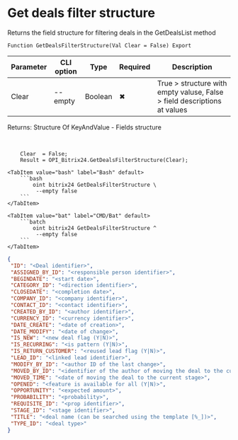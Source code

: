﻿---
sidebar_position: 7
description: Get deals filter structure and other functions to work with Bitrix24 in the Open Integration Package, a free open-source integration library for 1C:Enterprise 8, OneScript and CLI
keywords: [1C, 1С, 1С:Enterprise, 1С:Enterprise 8.3, API, Integration, Services, Exchange, OneScript, CLI, Bitrix24]
---


# Get deals filter structure
 Returns the field structure for filtering deals in the GetDealsList method



`Function GetDealsFilterStructure(Val Clear = False) Export`

  | Parameter | CLI option | Type | Required | Description |
  |-|-|-|-|-|
  | Clear | --empty | Boolean | &#x2716; | True > structure with empty valuse, False > field descriptions at values |

  
  Returns:  Structure Of KeyAndValue - Fields structure

<br/>



```bsl title="1C:Enterprise/OneScript code example"
    Clear  = False;
    Result = OPI_Bitrix24.GetDealsFilterStructure(Clear);
```
 

 <Tabs>
  
    <TabItem value="bash" label="Bash" default>
        ```bash
            oint bitrix24 GetDealsFilterStructure \
             --empty false
        ```
    </TabItem>
  
    <TabItem value="bat" label="CMD/Bat" default>
        ```batch
            oint bitrix24 GetDealsFilterStructure ^
             --empty false
        ```
    </TabItem>
</Tabs>


```json title="Result"
{
 "ID": "<Deal identifier>",
 "ASSIGNED_BY_ID": "<responsible person identifier>",
 "BEGINDATE": "<start date>",
 "CATEGORY_ID": "<direction identifier>",
 "CLOSEDATE": "<completion date>",
 "COMPANY_ID": "<company identifier>",
 "CONTACT_ID": "<contact identifier>",
 "CREATED_BY_ID": "<author identifier>",
 "CURRENCY_ID": "<currency identifier>",
 "DATE_CREATE": "<date of creation>",
 "DATE_MODIFY": "<date of change>",
 "IS_NEW": "<new deal flag (Y|N)>",
 "IS_RECURRING": "<is pattern (Y|N)>",
 "IS_RETURN_CUSTOMER": "<reused lead flag (Y|N)>",
 "LEAD_ID": "<linked lead identifier>",
 "MODIFY_BY_ID": "<author ID of the last change>",
 "MOVED_BY_ID": "<identifier of the author of moving the deal to the current stage>",
 "MOVED_TIME": "<date of moving the deal to the current stage>",
 "OPENED": "<feature is available for all (Y|N)>",
 "OPPORTUNITY": "<expected amount>",
 "PROBABILITY": "<probability>",
 "REQUISITE_ID": "<prop identifier>",
 "STAGE_ID": "<stage identifier>",
 "TITLE": "<deal name (can be searched using the template [%_])>",
 "TYPE_ID": "<deal type>"
}
```
